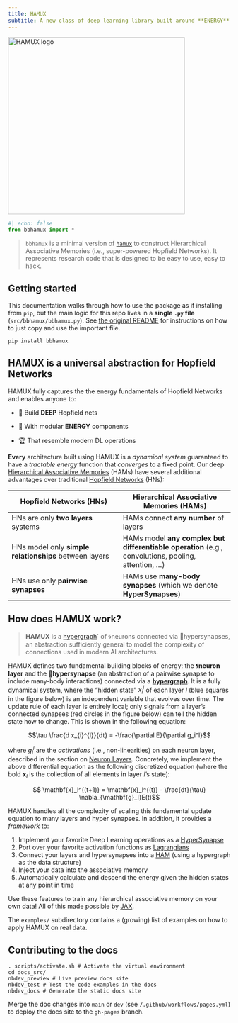 ```yaml
---
title: HAMUX
subtitle: A new class of deep learning library built around **ENERGY**
---
```


<img src="https://raw.githubusercontent.com/bhoov/hamux/main/assets/header.png" alt="HAMUX logo" width="400"/>

```python
#| echo: false
from bbhamux import *
```

> `bbhamux` is a minimal version of [`hamux`](https://github.com/bhoov/hamux) to construct Hierarchical Associative Memories (i.e., super-powered Hopfield Networks). It represents research code that is designed to be easy to use, easy to hack.

## Getting started

::: callout-note
This documentation walks through how to use the package as if installing from `pip`, but the main logic for this repo lives in a **single `.py` file** (`src/bbhamux/bbhamux.py`). See [the original README](https://github.com/bhoov/barebones-hamux) for instructions on how to just copy and use the important file.
:::

``` bash
pip install bbhamux
```

## HAMUX is a universal abstraction for Hopfield Networks

HAMUX fully captures the the energy fundamentals of Hopfield Networks and enables anyone to:

-   🧠 Build **DEEP** Hopfield nets

-   🧱 With modular **ENERGY** components

-   🏆 That resemble modern DL operations

**Every** architecture built using HAMUX is a *dynamical system* guaranteed to have a *tractable energy* function that *converges* to a fixed point. Our deep [Hierarchical Associative Memories](https://arxiv.org/abs/2107.06446) (HAMs) have several additional advantages over traditional [Hopfield Networks](http://www.scholarpedia.org/article/Hopfield_network) (HNs):

| Hopfield Networks (HNs) | Hierarchical Associative Memories (HAMs) |
|----|----|
| HNs are only **two layers** systems | HAMs connect **any number** of layers |
| HNs model only **simple relationships** between layers | HAMs model **any complex but differentiable operation** (e.g., convolutions, pooling, attention, $\ldots$) |
| HNs use only **pairwise synapses** | HAMs use **many-body synapses** (which we denote **HyperSynapses**) |

## How does HAMUX work?

> **HAMUX** is a [hypergraph](%60https://en.wikipedia.org/wiki/Hypergraph)\` of 🌀neurons connected via 🤝hypersynapses, an abstraction sufficiently general to model the complexity of connections used in modern AI architectures.

HAMUX defines two fundamental building blocks of energy: the **🌀neuron layer** and the **🤝hypersynapse** (an abstraction of a pairwise synapse to include many-body interactions) connected via a [**hypergraph**](https://en.wikipedia.org/wiki/Hypergraph). It is a fully dynamical system, where the "hidden state" $x_i^l$ of each layer $l$ (blue squares in the figure below) is an independent variable that evolves over time. The update rule of each layer is entirely local; only signals from a layer's connected synapses (red circles in the figure below) can tell the hidden state how to change. This is shown in the following equation:

$$\tau \frac{d x_{i}^{l}}{dt} = -\frac{\partial E}{\partial g_i^l}$$

where $g_i^l$ are the *activations* (i.e., non-linearities) on each neuron layer, described in the section on [Neuron Layers](#🌀Neuron-Layers). Concretely, we implement the above differential equation as the following discretized equation (where the bold ${\mathbf x}_l$ is the collection of all elements in layer $l$'s state):

$$ \mathbf{x}_l^{(t+1)} = \mathbf{x}_l^{(t)} - \frac{dt}{\tau} \nabla_{\mathbf{g}_l}E(t)$$

HAMUX handles all the complexity of scaling this fundamental update equation to many layers and hyper synapses. In addition, it provides a *framework* to:

1.  Implement your favorite Deep Learning operations as a [HyperSynapse](https://bhoov.github.io/hamux/synapses.html)
2.  Port over your favorite activation functions as [Lagrangians](https://bhoov.github.io/hamux/lagrangians.html)
3.  Connect your layers and hypersynapses into a [HAM](https://bhoov.github.io/hamux/ham.html) (using a hypergraph as the data structure)
4.  Inject your data into the associative memory
5.  Automatically calculate and descend the energy given the hidden states at any point in time

Use these features to train any hierarchical associative memory on your own data! All of this made possible by [JAX](https://github.com/google/jax).

The `examples/` subdirectory contains a (growing) list of examples on how to apply HAMUX on real data.

## Contributing to the docs

```         
. scripts/activate.sh # Activate the virtual environment
cd docs_src/
nbdev_preview # Live preview docs site
nbdev_test # Test the code examples in the docs
nbdev_docs # Generate the static docs site
```

Merge the doc changes into `main` or `dev` (see `/.github/workflows/pages.yml`) to deploy the docs site to the `gh-pages` branch.